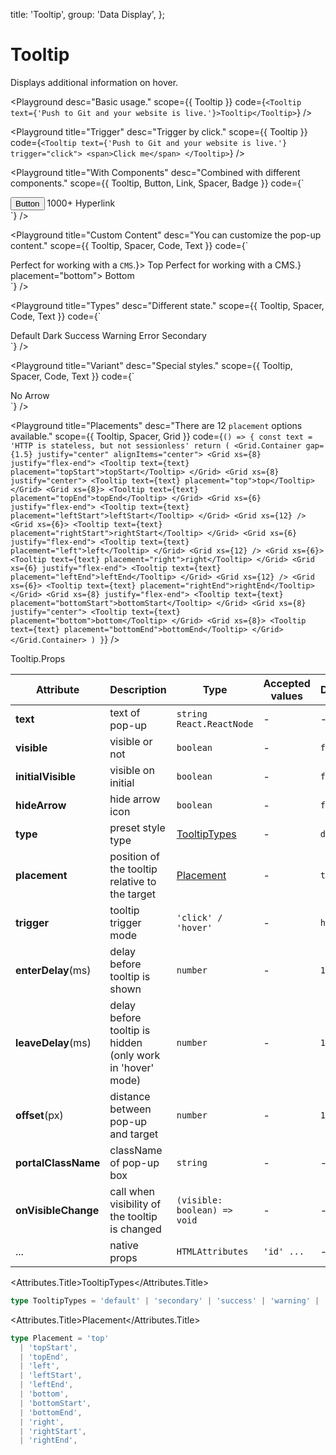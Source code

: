 
  title: 'Tooltip',
  group: 'Data Display',
};

# Tooltip

Displays additional information on hover.

<Playground
  desc="Basic usage."
  scope={{ Tooltip }}
  code={`
<Tooltip text={'Push to Git and your website is live.'}>Tooltip</Tooltip>
`}
/>

<Playground
  title="Trigger"
  desc="Trigger by click."
  scope={{ Tooltip }}
  code={`
<Tooltip text={'Push to Git and your website is live.'} trigger="click">
  <span>Click me</span>
</Tooltip>
`}
/>

<Playground
  title="With Components"
  desc="Combined with different components."
  scope={{ Tooltip, Button, Link, Spacer, Badge }}
  code={`
<div>
  <Tooltip text={'Push to Git and your website is live.'}>
    <Button auto scale={1/2}>Button</Button>
  </Tooltip>
  <Spacer inline w={1} />
  <Tooltip text={'Push to Git and your website is live.'}>
    <Badge>1000+</Badge>
  </Tooltip>
  <Spacer inline w={1} />
  <Tooltip text={'Push to Git and your website is live.'}>
    <Link href="#" color>Hyperlink</Link>
  </Tooltip>
</div>
`}
/>

<Playground
  title="Custom Content"
  desc="You can customize the pop-up content."
  scope={{ Tooltip, Spacer, Code, Text }}
  code={`
<div>
  <Tooltip text={<>Perfect for working with a <Code>CMS</Code>.</>}>
    <span>Top</span>
  </Tooltip>
  <Spacer inline w={2.5} />
  <Tooltip text={<><Text b>Perfect</Text> for working with a CMS.</>} placement="bottom">
    <span>Bottom</span>
  </Tooltip>
</div>
`}
/>

<Playground
  title="Types"
  desc="Different state."
  scope={{ Tooltip, Spacer, Code, Text }}
  code={`
<div>
  <Tooltip type="default" text="Perfect for working with a CMS.">
    <span>Default</span>
  </Tooltip>
  <Spacer inline w={1.5} />
  <Tooltip type="dark" text="Perfect for working with a CMS.">
    <span>Dark</span>
  </Tooltip>
  <Spacer inline w={1.5} />
  <Tooltip text="Perfect for working with a CMS." type="success">
    <span>Success</span>
  </Tooltip>
  <Spacer inline w={1.5} />
  <Tooltip text="Perfect for working with a CMS." type="warning">
    <span>Warning</span>
  </Tooltip>
  <Spacer inline w={1.5} />
  <Tooltip text="Perfect for working with a CMS." type="error">
    <span>Error</span>
  </Tooltip>
  <Spacer inline w={1.5} />
  <Tooltip text="Perfect for working with a CMS." type="secondary">
    <span>Secondary</span>
  </Tooltip>
</div>
`}
/>

<Playground
  title="Variant"
  desc="Special styles."
  scope={{ Tooltip, Spacer, Code, Text }}
  code={`
<div>
  <Spacer inline w={2.5} />
  <Tooltip text="Push to Git and your website is live." hideArrow>
    <span>No Arrow</span>
  </Tooltip>
</div>
`}
/>

<Playground
  title="Placements"
  desc="There are 12 `placement` options available."
  scope={{ Tooltip, Spacer, Grid }}
  code={`
() => {
  const text = 'HTTP is stateless, but not sessionless'
  return (
    <Grid.Container gap={1.5} justify="center" alignItems="center">
      <Grid xs={8} justify="flex-end">
        <Tooltip text={text} placement="topStart">topStart</Tooltip>
      </Grid>
      <Grid xs={8} justify="center">
        <Tooltip text={text} placement="top">top</Tooltip>
      </Grid>
      <Grid xs={8}>
        <Tooltip text={text} placement="topEnd">topEnd</Tooltip>
      </Grid>
      <Grid xs={6} justify="flex-end">
        <Tooltip text={text} placement="leftStart">leftStart</Tooltip>
      </Grid>
      <Grid xs={12} />
      <Grid xs={6}>
        <Tooltip text={text} placement="rightStart">rightStart</Tooltip>
      </Grid>
      <Grid xs={6} justify="flex-end">
        <Tooltip text={text} placement="left">left</Tooltip>
      </Grid>
      <Grid xs={12} />
      <Grid xs={6}>
        <Tooltip text={text} placement="right">right</Tooltip>
      </Grid>
      <Grid xs={6} justify="flex-end">
        <Tooltip text={text} placement="leftEnd">leftEnd</Tooltip>
      </Grid>
      <Grid xs={12} />
      <Grid xs={6}>
        <Tooltip text={text} placement="rightEnd">rightEnd</Tooltip>
      </Grid>
      <Grid xs={8} justify="flex-end">
        <Tooltip text={text} placement="bottomStart">bottomStart</Tooltip>
      </Grid>
      <Grid xs={8} justify="center">
        <Tooltip text={text} placement="bottom">bottom</Tooltip>
      </Grid>
      <Grid xs={8}>
        <Tooltip text={text} placement="bottomEnd">bottomEnd</Tooltip>
      </Grid>
    </Grid.Container>
  )
}
`}
/>

<Attributes edit="/app/components/tooltip.mdx">
<Attributes.Title>Tooltip.Props</Attributes.Title>

| Attribute           | Description                                                | Type                          | Accepted values | Default   |
| ------------------- | ---------------------------------------------------------- | ----------------------------- | --------------- | --------- |
| **text**            | text of pop-up                                             | `string` `React.ReactNode`    | -               | -         |
| **visible**         | visible or not                                             | `boolean`                     | -               | `false`   |
| **initialVisible**  | visible on initial                                         | `boolean`                     | -               | `false`   |
| **hideArrow**       | hide arrow icon                                            | `boolean`                     | -               | `false`   |
| **type**            | preset style type                                          | [TooltipTypes](#tooltiptypes) | -               | `default` |
| **placement**       | position of the tooltip relative to the target             | [Placement](#placement)       | -               | `top`     |
| **trigger**         | tooltip trigger mode                                       | `'click' / 'hover'`           | -               | `hover`   |
| **enterDelay**(ms)  | delay before tooltip is shown                              | `number`                      | -               | `100`     |
| **leaveDelay**(ms)  | delay before tooltip is hidden (only work in 'hover' mode) | `number`                      | -               | `150`     |
| **offset**(px)      | distance between pop-up and target                         | `number`                      | -               | `12`      |
| **portalClassName** | className of pop-up box                                    | `string`                      | -               | -         |
| **onVisibleChange** | call when visibility of the tooltip is changed             | `(visible: boolean) => void`  | -               | -         |
| ...                 | native props                                               | `HTMLAttributes`              | `'id' ...`      | -         |

<Attributes.Title>TooltipTypes</Attributes.Title>

```ts
type TooltipTypes = 'default' | 'secondary' | 'success' | 'warning' | 'error';
```

<Attributes.Title>Placement</Attributes.Title>

```ts
type Placement = 'top'
  | 'topStart',
  | 'topEnd',
  | 'left',
  | 'leftStart',
  | 'leftEnd',
  | 'bottom',
  | 'bottomStart',
  | 'bottomEnd',
  | 'right',
  | 'rightStart',
  | 'rightEnd',
```

</Attributes>
